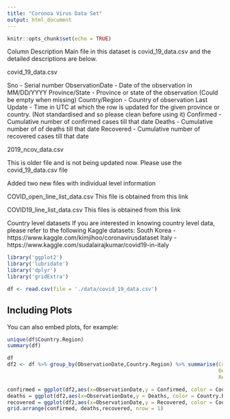 ```yaml
---
title: "Coronoa Virus Data Set"
output: html_document
---
```


```r
knitr::opts_chunk$set(echo = TRUE)
```

Column Description
Main file in this dataset is covid_19_data.csv and the detailed descriptions are below.

covid_19_data.csv

Sno - Serial number
ObservationDate - Date of the observation in MM/DD/YYYY
Province/State - Province or state of the observation (Could be empty when missing)
Country/Region - Country of observation
Last Update - Time in UTC at which the row is updated for the given province or country. (Not standardised and so please clean before using it)
Confirmed - Cumulative number of confirmed cases till that date
Deaths - Cumulative number of of deaths till that date
Recovered - Cumulative number of recovered cases till that date

2019_ncov_data.csv

This is older file and is not being updated now. Please use the covid_19_data.csv file

Added two new files with individual level information

COVID_open_line_list_data.csv
This file is obtained from this link

COVID19_line_list_data.csv
This files is obtained from this link

Country level datasets
If you are interested in knowing country level data, please refer to the following Kaggle datasets:
South Korea - https://www.kaggle.com/kimjihoo/coronavirusdataset
Italy - https://www.kaggle.com/sudalairajkumar/covid19-in-italy

```r
library('ggplot2')
library('lubridate')
library('dplyr')
library('gridExtra')
```

```r
df <- read.csv(file = './data/covid_19_data.csv')
```

## Including Plots

You can also embed plots, for example:

```r
unique(df$Country.Region)
summary(df)
```
```r

df
df2 <- df %>% group_by(ObservationDate,Country.Region) %>% summarise(Confirmed = sum(Confirmed),
                                                                     Deaths = sum(Deaths),
                                                                     Recovered = sum(Recovered))

```
```r

confirmed = ggplot(df2,aes(x=ObservationDate,y = Confirmed, color = Country.Region) ) + geom_line() + theme(legend.position = "none") 
deaths = ggplot(df2,aes(x=ObservationDate,y = Deaths, color = Country.Region) ) + geom_line() + theme(legend.position = "none") 
recovered = ggplot(df2,aes(x=ObservationDate,y = Recovered, color = Country.Region) ) + geom_line() + theme(legend.position = "none") 
grid.arrange(confirmed, deaths,recovered, nrow = 1)

```
